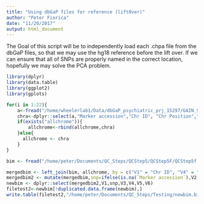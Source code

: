 ```yaml
---
title: "Using dbGaP files for reference (lift0ver)"
author: "Peter Fiorica"
date: "11/20/2017"
output: html_document
---
```


The Goal of this script will be to independently load each .chpa file from the dbGaP files, so that we may use the hg18 reference before the lift over.  If we can ensure that all of SNPs are properly named in the correct location, hopefully we may solve the PCA problem.


```r
library(dplyr)
library(data.table)
library(ggplot2)
library(gplots)

for(i in 1:22){
    a<-fread("/home/wheelerlab1/Data/dbGaP_psychiatric_prj_15297/GAIN_SCZ/pha002859.v1.p1/pha002859.v1.p1.chr"%&%i%&%".chpa",header=T)
    chra<-dplyr::select(a,"Marker accession","Chr ID", "Chr Position","Submitted SNP ID")
    if(exists("allchrome")){
        allchrome<-rbind(allchrome,chra)
    }else{
      allchrome <- chra
    }
}

bim <- fread("/home/peter/Documents/QC_Steps/QCStep5/QCStep5F/QCStep5f.bim")

mergedbim <- left_join(bim, allchrome, by = c("V1" = "Chr ID", "V4" = "Chr Position"))
mergedbim2 <- mutate(mergedbim,snp=ifelse(is.na(`Marker accession`),V2, `Marker accession`))
newbim <- dplyr::select(mergedbim2,V1,snp,V3,V4,V5,V6)
filetest2<-newbim[!duplicated.data.frame(newbim),]
write.table(filetest2,"/home/peter/Documents/QC_Steps/Testing/newbim.bim",quote=F, sep="\t",row.names=F,col.names=F)

```

